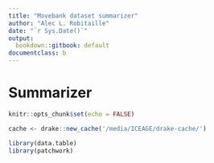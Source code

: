 ```yaml
---
title: "Movebank dataset summarizer"
author: "Alec L. Robitaille"
date: "`r Sys.Date()`"
output:
  bookdown::gitbook: default
documentclass: b
---
```


# Summarizer


```r
knitr::opts_chunk$set(echo = FALSE)

cache <- drake::new_cache('/media/ICEAGE/drake-cache/')

library(data.table)
library(patchwork)
```
